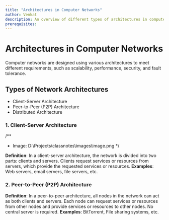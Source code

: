 ```yaml
---
title: "Architectures in Computer Networks"
author: Venkat
description: An overview of different types of architectures in computer networks
prerequisites:
---
```


# Architectures in Computer Networks

Computer networks are designed using various architectures to meet different requirements, such as scalability, performance, security, and fault tolerance.

## Types of Network Architectures

- Client-Server Architecture
- Peer-to-Peer (P2P) Architecture
- Distributed Architecture


### 1. Client-Server Architecture

/**
 * Image: D:\Projects\classnotes\images\image.png
 */

**Definition**: In a client-server architecture, the network is divided into two parts: clients and servers. Clients request services or resources from servers, which provide the requested services or resources.
**Examples**: Web servers, email servers, file servers, etc.

### 2. Peer-to-Peer (P2P) Architecture

**Definition**: In a peer-to-peer architecture, all nodes in the network can act as both clients and servers. Each node can request services or resources from other nodes and provide services or resources to other nodes. No central server is required.
**Examples**: BitTorrent, File sharing systems, etc.

